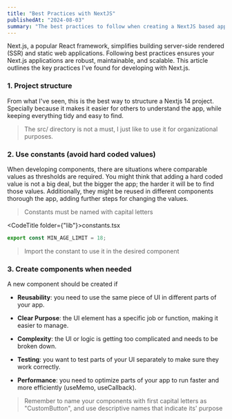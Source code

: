 ```yaml
---
title: "Best Practices with NextJS"
publishedAt: "2024-08-03"
summary: "The best practices to follow when creating a NextJS based app."
---
```


Next.js, a popular React framework, simplifies building server-side rendered (SSR) and static web applications. Following best practices ensures your Next.js applications are robust, maintainable, and scalable. This article outlines the key practices I've found for developing with Next.js.

<h3>1. Project structure</h3>

From what I've seen, this is the best way to structure a Nextjs 14 project. Specially
because it makes it easier for others to understand the app, while keeping everything
tidy and easy to find.

> The src/ directory is not a must, I just like to use it for organizational purposes.

<FileHierarchyViewer />

<h3>2. Use constants (avoid hard coded values)</h3>

When developing components, there are situations where comparable values as thresholds are required. You might think that adding a hard coded value is not a big deal, but the bigger the app; the harder it will be to find those values. Additionally, they might be reused in different components thorough the app, adding further steps for changing the values.

> Constants must be named with capital letters

<CodeTitle folder={"lib"}>constants.tsx</CodeTitle>

```javascript
export const MIN_AGE_LIMIT = 18;
```

> Import the constant to use it in the desired component

<h3>3. Create components when needed</h3>

A new component should be created if

- **Reusability**: you need to use the same piece of UI in different parts of your app.

- **Clear Purpose**: the UI element has a specific job or function, making it easier to manage.

- **Complexity**: the UI or logic is getting too complicated and needs to be broken down.

- **Testing**: you want to test parts of your UI separately to make sure they work correctly.

- **Performance**: you need to optimize parts of your app to run faster and more efficiently (useMemo, useCallback).

> Remember to name your components with first capital letters as "CustomButton", and use descriptive names that indicate its' purpose
